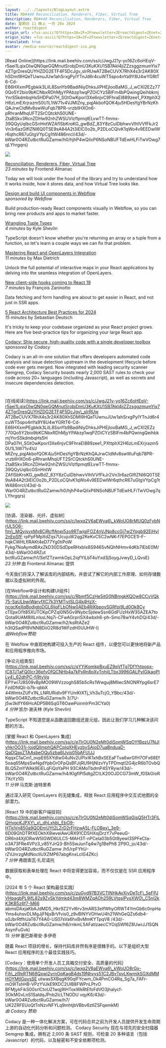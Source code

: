 ```yaml
---
layout: ../../layouts/BlogLayout.astro
title: RD#440 Reconciliation, Renderers, Fiber, Virtual Tree
description: RD#440 Reconciliation, Renderers, Fiber, Virtual Tree
date: 星期日 11 晚上 一月 28o 2024
author: reactdigest
origin_url: =?us-ascii?Q?https=3A=2F=2Fnewsletter=2Ereactdigest=2Enet=2Fp=2Freconciliation-renderers-?= =?us-ascii?Q?fiber-virtual-tree?=
origin_site: =?us-ascii?Q?https=3A=2F=2Fnewsletter=2Ereactdigest=2Enet=2Fp=2Freconciliation-renderers-?= =?us-ascii?Q?fiber-virtual-tree?=
translated: true
avatar: /media-source/reactdigest-ico.png
---
```



<Reference client:only="react" title="RD#440 Reconciliation, Renderers, Fiber, Virtual Tree" url="=?us-ascii?Q?https=3A=2F=2Fnewsletter=2Ereactdigest=2Enet=2Fp=2Freconciliation-renderers-?= =?us-ascii?Q?fiber-virtual-tree?=" />

<Detail client:only="react">
	[Read Online](https://link.mail.beehiiv.com/ss/c/JwgJ21y-yo16Zc6oHEqV-r5aei1LqixOIwQN0qeGQMnutSrobjDmU3KuKXU1SB7AkI4jiZZzsggzmumYix74ZTgrDresQUYHZDG2ETF4F5DcJgv_sIrRUwAT2BeCUVX7RhX4s3r2AK80XhSDmI9HQeTUwnuJUw1ahSrxgPyIYTnJd6r4cuWT5spo4nYa9Y8U4wYGRtT6-Cd-E66HXxmPEgbkik3LilL8SsnYb9BadiNiyDhksJiPHEjlooBaMG_J_wCXI2EZz770Qo5Y2bio9bKCNbxRDhMjyYPAbzp1wqPZOiCYzSBIFm4bPQwingQeihbkmjYnrS5kdmbqHs5HDPa07H_SGtOwKporI3Xe6njvC9FhraEI889zee1_PXttphX2H6zLmEXrjrazm50U1L1iW71v4VJMIZny_pqjAkbofQOK4ju5HDesYgYBrNzKhQAJrwCIdMv8swWuFqb78PR-vrzbllHXOn6-pRhranMhqUFT2SrCQtckhS0UNE-ZtaBSkv3RcnZDHw92nhZWSUVIzflpmqtELvwTT-fmmx-39QQyUqIbcGSnHntWZAfISbKroKG_gwBdZ_83Y8zCuIDbhwvVlhlVVfFkJr2Vn3r6azGIfIZNI6Q0TSE9sA84A2t3iElC0o2b_P2DLoCQlvK1qWo4v9EEDwIWr6qthcR67uGtgVYpCg1tW486nrcl/43d/-bWar0O4RZutbctRuGZamw/h0/hjhP4wQiIxP6NSoNBUFTdEwHLFiTwVOwg7qLYhrgqrs)

![](https://link.mail.beehiiv.com/ss/o/2neHg-Hzkdcq_goMOXZHDQ/43d/-bWar0O4RZutbctRuGZamw/ho.gif)

[Reconciliation, Renderers, Fiber, Virtual Tree](https://link.mail.beehiiv.com/ss/c/lwxq2V6aEWya6_kWoUO8rMUQ0zFybNrUL5O6-fmi_MQvjsvxMx8CjRcffAnpi5zo9RTwigjFOZ4nVJNp8ccGj7w2Ypgb92EjHyl2nEpSfFrpPpFMpXdZqs7UcujuW2qg2KeKvC5C2wNK-f7EPGcE1I-F-hqkCWHLfIrAKt4eD77Yg0tiPoWFykg7NoAymdBAxZkD30DSdDpeRHxbIx8S946SvNQhNHmv4dKb7lEbE0M/43d/-bWar0O4RZutbctRuGZamw/h1/SefZTzwmkOpL2iqfYILbT4uYxd3jSoygJvwyD_LQvsE)  
_23 minutes_ by Frontend Almanac

Today we will look under the hood of the library and try to understand how it works inside, how it stores data, and how Virtual Tree looks like.

[Design and build UI components in Webflow](https://link.mail.beehiiv.com/ss/c/Rbmf5CzHe5itG0NBmgkKQOw8CCyVQk75-SaULbwiWarvfXC7k3YMTjvISLG4k4HzX-ncqcKeXqBodigtoDGL6ljqFLbONw0AEb4RiKbpoySGRfpi9Ld0Ok8CycTEpxOl1t85XUTCKpCPZqI0N5Gv9NybcSjdewSsn6GdFUzHxW35AZEA7toQota9UAM8IIlLnlssLNq7i-CFwAGrpriSX4wbxh6-ph-Smo78wY4vhDQ/43d/-bWar0O4RZutbctRuGZamw/h2/ksRtAZe2h3tQSadPI9VNNBDiiO2R8d1WFzdH0UUHW-I)  
_sponsored by Webflow_

Build production-ready React components visually in Webflow, so you can bring new products and apps to market faster.

[Wrangling Tuple Types](https://link.mail.beehiiv.com/ss/c/qYYjKomkpBxuEZ9qVfTg7DfYhtpopx-IC87JTaFQ0Icr36pfvOfQCNHb4a7kPxRn8pXvTnhjlLTbx3996GALPvIGjkagPILy4_62dhPC-fj9tyVqEPYwi7J8S09vBpMO09WVzzoghS85b5cRs1Wwguj8MliecSNONRYpg6srE7FzdDfdQIi-b7b-qbbX44WmtxZUFx1N_LNRURidlv9FYUniKtXTj_Vh3uTcjO_YBbc/43d/-bWar0O4RZutbctRuGZamw/h3/7U-j5w3klfY66HcADP5B6SqGT6OawPoirmlrPm3CYa0)  
_4 minutes_ by Kyle Shevlin

TypeScript doesn't know whether you're returning an array or a tuple from a function, so let's learn a couple ways we can fix that problem.

[Mastering React and OpenLayers Integration](https://link.mail.beehiiv.com/ss/c/e7lrOU0N2eMt0diSomWSqOYfBqzU7NJIvhkrOO31j-IojdQlImphQAPCpIqXHEyzbvSAioD7uaBnduaD-QaDQaxZTAAsbeOQu5zba6IJvjs05bAFUlJJKqqxC1aCm1_ovpE65XYdIw04uNv2UPlxIK1xhBxSEEaFTva6wRGfH7OFx68Ef5oaq65MpsSwNgdYpbOrOFpQsBFJijRU9HjNlzvYyTPDmqtl2G4jcR6bTOvbQBLQ5ZmYWAk9EiELqFiQoYaPH93CAMoTbdmP4SYRyw/43d/-bWar0O4RZutbctRuGZamw/h4/KIgfIPI5dtgZCtLK20OJDCG73mW_f0SkOioR7XcYz10)  
_11 minutes_ by Max Dietrich

Unlock the full potential of interactive maps in your React applications by delving into the seamless integration of OpenLayers.

[New client-side hooks coming to React 19](https://link.mail.beehiiv.com/ss/c/e7lrOU0N2eMt0diSomWSqGisQ5HTr3FlLQHvqcKJPXY_x_dhLxhb_EbO9-HTklVn850a9QOEmUYt2LZrD2rFHzwA5L-FLOBex_3e9-6D09GhDTRfXEOkhX9ieveiAwURX91CD5HXojDrzY7vPeeuG-DR6rd4XjlORwW5lGWD6ULC5-MAH3T-nPCeIa03b5Gt8yewl3SPFeCta-o3A73FRe4VPz3_v85YJrQ3-Bh5SwJunTq4w7g1BePh82P9O_jo/43d/-bWar0O4RZutbctRuGZamw/h5/rpFYhU-rZVJnrzgMdNocllUXZMP67abgKnxLclG4ZKc)  
_7 minutes_ by François Zaninotto

Data fetching and form handling are about to get easier in React, and not just in SSR apps.

[5 React Architecture Best Practices for 2024](https://link.mail.beehiiv.com/ss/c/zuGyd97B3VCTINHkAvXjyDeTcF_5eFPJVHpagbPL9ifL82s9ZvSkYdmkd43m8WMZqAOh259LVtqslPvsXWO_C5nl2kK3KB5z6f7-M66abmsDAxjaKbAJdMD5_Hkr9Z2Yvl6rv3mARS3eIfWhyORWT4YmGb6c0npHaYms4uhsvDLMgJjFNjsBrVfvis0_z9vBlNYVOHwU4h21WhGeQZs6db4-s0JbrRtfhUaT67Y4A0-US07sVa6hxBvMmKYTpqV8/43d/-bWar0O4RZutbctRuGZamw/h6/rnkmL5AFatlzaecCYOqSWf6Z8UwrJJ1SQNAsynFuGvk)  
_15 minutes_ by Sebastian Deutsch

It's tricky to keep your codebase organized as your React project grows. Here are five best-practice tips for organizing your large React app.

[Codacy: Ship secure, high-quality code with a single developer toolbox](https://link.mail.beehiiv.com/ss/c/lwxq2V6aEWya6_kWoUO8rGx-Fih_zl9xRTN68Qxwj2vrnOqKagB4ds19Nhvys51C2JBvTpvLKwmjkSGXdMMHOYMtIGpvsSEutwAsSXBqgK90qlFYcwm_Ok4PmCO4Rq_Sg7a_FAFr-mO9ITshHB-VPzYVJkE9XDC2UIB8FWPnLPtvOBFMjykFikS00srlCtoUZ1wqj9IHToxWkRtEfoFdVO3jhalycf-3OkMGvLnS1SaIdqJPnb2lcLTNODUvqyK6/43d/-bWar0O4RZutbctRuGZamw/h7/UK2ZRFEUoQtTnNzvNFYLq9mhtjbVBbv6ztlZSFqemkM)  
_sponsored by Codacy_

Codacy is an all-in-one solution that offers developers automated code analysis and issue detection upstream in the development lifecycle before code ever gets merged. Now integrated with leading security scanner Semgrep, Codacy Security boasts nearly 2,000 SAST rules to check your code across 20+ languages (including Javascript), as well as secrets and insecure dependencies detection.

#
</Detail>

\[在线阅读]\(https://link.mail.beehiiv.com/ss/c/JwgJ21y-yo16Zc6oHEqV-r5aei1LqixOIwQN0qeGQMnutSrobjDmU3KuKXU1SB7AkI4jiZZzsggzmumYix74ZTgrDresQUYHZDG2ETF4F5DcJgv\_sIrRUw AT2BeCUVX7RhX4s3r2AK80XhSDMI9HQeTUwnuJUw1ahSrxgPyIYTnJd6r4cuWT5spo4nYa9Y8U4wYGRtT6-Cd-E66HXxmPEgbkik3LilL8SsnYb9BadiNiyDhksJiPHEjlooBaMG\_J\_wCXI2EZz 770Qo5Y2bio9bKCNbxRDhMjyYPAbzp1wqPZOiCYzSBIFm4bPQwingQeihbkmjYnrS5kdmbqHs5H DPa07H\_SGtOwKporI3Xe6njvC9FhraEI889zee1\_PXttphX2H6zLmEXrjrazm50U1L1iW71v4VJ MIZny\_pqjAkbofQOK4ju5HDesYgYBrNzKhQAJrwCIdMv8swWuFqb78PR-vrzbllHXOn6-pRhranMhqUFT2SrCQtckhS0UNE-ZtaBSkv3RcnZDHw92nhZWSUVIzflpmqtELvwTT-fmmx-39QQyUqIbcGSnHntW ZAfISbKroKG\_gwBdZ\_83Y8zCuIDbhwvVlhlVVfFkJr2Vn3r6azGIfIZNI6Q0TSE9sA84A2t3iElC0o2b\_P2DLoCQlvK1qWo4v9EEDwIWr6qthcR67uGtgVYpCg1tW486nrcl/43d/-b War0O4RZutbctRuGZamw/h0/hjhP4wQiIxP6NSoNBUFTdEwHLFiTwVOwg7qLYhrgqrs)

![](https://link.mail.beehiiv.com/ss/o/2neHg-Hzkdcq_goMOXZHDQ/43d/-bWar0O4RZutbctRuGZamw/ho.gif)

\[协调、渲染器、光纤、虚拟树]\(https://link.mail.beehiiv.com/ss/c/lwxq2V6aEWya6\_kWoUO8rMUQ0zFybNrUL5O6-fmi\_MQvjsvxMx8CjRcffAnpi5zo9RTwigjFOZ4nVJNp8ccGj7w2Ypgb92EjHyl2nEpSfF rpPpFMpXdZqs7UcujuW2qg2KeKvC5C2wNK-f7EPGCE1I-F-hqkCWHLfIRAKt4eD77Yg0tiPoW Fykg7NoAymdBAxZkD30DSdDpeRHxbIx8S946SvNQhNHmv4dKb7lEbE0M/43d/-bWar0O4RZut bctRuGZamw/h1/SefZTzwmkOpL2iqfYILbT4uYxd3jSoygJvwyD\_LQvsE)\
*23 分钟* 由 Frontend Almanac 提供

今天我们将深入了解该库的内部结构，并尝试了解它的内部工作原理、如何存储数据以及虚拟树的外观。

\[在Webflow中设计和构建UI组件]\(https://link.mail.beehiiv.com/ss/c/Rbmf5CzHe5itG0NBmgkKQOw8CCyVQk75-SaULbwiWarvfXC7k3YMTjvISLG4k4HzX-ncqcKeXqBodigtoDGL6ljqFLbONw0AEb4RiKbpoySGRfpi9Ld0Ok8Cy cTEpxOl1t85XUTCKpCPZqI0N5Gv9NybcSjdewSsn6GdFUzHxW35AZEA7toQota9UAM8IllLnlssLNq7i-CFwAGrpriSX4wbxh6-ph-Smo78wY4vhDQ/43d/-bWar0O4RZutbctRuGZamw/h2/ksRtAZe2 h3tQSadPI9VNNBDiiO2R8d1WFzdH0UUHW-I)\
*由Webflow赞助*

在 Webflow 中直观地构建可投入生产的 React 组件，以便您可以更快地将新产品和应用程序推向市场。

\[争论元组类型]\(https://link.mail.beehiiv.com/ss/c/qYYjKomkpBxuEZ9qVfTg7DfYhtpopx-IC87JTaFQ0Icr36pfvOfQCNHb4a7kPxRn8pXvTnhjlLTbx3996GALPvIGjkagPILy4\_62dhPC-fj9tyVq EPYwi7J8S09vBpMO09WVzzoghS85b5cRs1Wwguj8MliecSNONRYpg6srE7FzdDfdQIi-b7b-qbbX 44WmtxZUFx1N\_LNRURidlv9FYUniKtXTj\_Vh3uTcjO\_YBbc/43d/-bWar0O4RZutbctRuGZamw/h 3/7U-j5w3klfY66HcADP5B6SqGT6OawPoirmlrPm3CYa0)\
*4 分钟* 凯尔·谢夫林 (Kyle Shevlin)

TypeScript 不知道您是从函数返回数组还是元组，因此让我们学习几种解决该问题的方法。

\[掌握 React 和 OpenLayers 集成]\(https://link.mail.beehiiv.com/ss/c/e7lrOU0N2eMt0diSomWSqOYfBqzU7NJIvhkrOO31j-IojdQlImphQAPCpIqXHEyzbvSAioD7uaBnduaD-QaDQaxZTAAsbeOQu5zba6IJvjs05bAFUlJJ KqqxC1aCm1\_ovpE65XYdIw04uNv2UPlxIK1xhBxSEEaFTva6wrGfH7OFx68Ef5oaq65MpsSwNgdYpbOrOFpQsBFJijRU9HjNlzvYyTPDmqtl2G4jcR6bTOvbQBLQ5ZmYWAk9EiELqFiQoYaPH 93CAMoTbdmP4SYRyw/43d/-bWar0O4RZutbctRuGZamw/h4/KIgfIPI5dtgZCtLK20OJDCG73mW\_f0SkOioR7XcYz10)\
*11 分钟* 马克斯·迪特里希

通过深入研究 OpenLayers 的无缝集成，释放 React 应用程序中交互式地图的全部潜力。

\[React 19 中的新客户端挂钩]\(https://link.mail.beehiiv.com/ss/c/e7lrOU0N2eMt0diSomWSqGisQ5HTr3FlLQHvqcKJPXY\_x\_dhLxhb\_EbO9-HTklVn850a9QOEmUYt2LZrD2rFHzwA5L-FLOBex\_3e9- 6D09GhDTRfXEOkhX9ieveiAwURX91CD5HXojDrzY7vPeeuG-DR6rd4XjlORwW5lGWD6ULC5-MAH3T-nPCela03b5Gt8yewl3SPFeCta-o3A73FRe4VPz3\_v85YJrQ3-Bh5SwJunTq4w7g1BePh8 2P9O\_jo/43d/-bWar0O4RZutbctRuGZamw /h5/rpFYhU-rZVJnrzgMdNocllUXZMP67abgKnxLclG4ZKc)\
*7 分钟* 弗朗索瓦·扎尼诺托

数据获取和表单处理在 React 中将变得更加容易，而不仅仅是在 SSR 应用程序中。

\[2024 年 5 个 React 架构最佳实践]\(https://link.mail.beehiiv.com/ss/c/zuGyd97B3VCTINHkAvXjyDeTcF\_5eFPJVHpagbPL9ifL82s9ZvSkYdmkd43m8WMZqAOh259LVtqslPvsXWO\_C5nl2kK3KB5z6f7-M66 abmsDAxjaKbAJdMD5\_Hkr9Z2Yvl6rv3mARS3eIfWhyORWT4YmGb6c0npHaYms4uhsvDLMgJjFNjsBrVfvis0\_z9vBlNYVOHwU4h21WhGeQZs6db4-s0JbrRtfhUaT67Y4A0-US07sVa6hxBvMmKYTpqV8 /43d/-bWar0O4RZutbctRuGZamw/h6/rnkmL5AFatlzaecCYOqSWf6Z8UwrJJ1SQNAsynFuGvk)\
*15 分钟* 塞巴斯蒂安·多伊奇

随着 React 项目的增长，保持代码库井然有序是很棘手的。以下是组织大型 React 应用程序的五个最佳实践技巧。

\[Codacy：使用单个开发人员工具箱交付安全、高质量的代码]\(https://link.mail.beehiiv.com/ss/c/lwxq2V6aEWya6\_kWoUO8rGx-Fih\_zl9xRTN68Qxwj2vrnOqKagB4ds19Nhvys51C2JBvTpvLKwmjkSGXdMMHOYMtIGpvsSE utwasSXBqgK90qlFYcwm\_Ok4PmCO4Rq\_Sg7a\_FAFr-mO9ITshHB-VPzYVJkE9XDC2UIB8FWPnLPtvO BFMjykFikS00srlCtoUZ1wqj9IHToxWkRtEfoFdVO3jhalycf-3OkMGvLnS1SaIdqJPnb2lcLTNODU vqyK6/43d/-bWar0O4RZutbctRuGZamw/h7/ UK2ZRFEUoQtTnNzvNFYLq9mhtjbVBbv6ztlZSFqemkM)\
*由 Codacy 赞助*

Codacy 是一种一体化解决方案，可在代码合并之前为开发人员提供开发生命周期上游的自动化代码分析和问题检测。 Codacy Security 现在与领先的安全扫描器 Semgrep 集成，拥有近 2,000 条 SAST 规则，可检查 20 多种语言（包括 Javascript）的代码，以及秘密和不安全依赖项检测。

#



